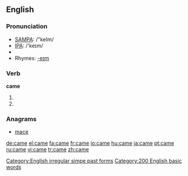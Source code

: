{{wikipedia|Came (disambiguation)}}
==English==

{{rank|those|own|old|106|came|men|come|without}}

===Pronunciation===
*[[w:SAMPA|SAMPA]]: /"keIm/
*[[w:IPA|IPA]]: /'keɪm/
*{{audio|en-us-came.ogg|Audio (US)}}
*Rhymes: [[Rhymes:English:-eɪm|-eɪm]]

===Verb===
'''came'''
# {{simple past of|come}} 
# {{simple past of|cum}}

===Anagrams===
*[[mace]]

[[Category:English irregular simpe past forms]]
[[Category:200 English basic words]]

[[de:came]]
[[el:came]]
[[fa:came]]
[[fr:came]]
[[io:came]]
[[hu:came]]
[[ja:came]]
[[pt:came]]
[[ru:came]]
[[vi:came]]
[[tr:came]]
[[zh:came]]